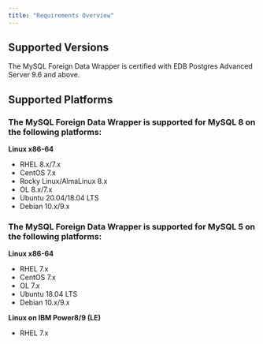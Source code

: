 ```yaml
---
title: "Requirements Overview"
---
```


## Supported Versions

The MySQL Foreign Data Wrapper is certified with EDB Postgres Advanced Server 9.6 and above.

## Supported Platforms

### The MySQL Foreign Data Wrapper is supported for MySQL 8 on the following platforms:

**Linux x86-64**

-   RHEL 8.x/7.x
-   CentOS 7.x
-   Rocky Linux/AlmaLinux 8.x
-   OL 8.x/7.x
-   Ubuntu 20.04/18.04 LTS
-   Debian 10.x/9.x

### The MySQL Foreign Data Wrapper is supported for MySQL 5 on the following platforms:

**Linux x86-64**

-   RHEL 7.x
-   CentOS 7.x
-   OL 7.x
-   Ubuntu 18.04 LTS
-   Debian 10.x/9.x

**Linux on IBM Power8/9 (LE)**

-   RHEL 7.x
